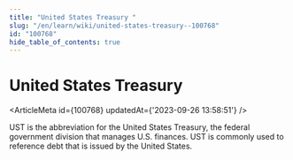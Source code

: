 ```yaml
---
title: "United States Treasury "
slug: "/en/learn/wiki/united-states-treasury--100768"
id: "100768"
hide_table_of_contents: true
---
```



# United States Treasury 

<ArticleMeta id={100768} updatedAt={'2023-09-26 13:58:51'} />
<div className='border-solid border-b border-t-0 my-4 border-[var(--ifm-color-gray-300)]' />

UST is the abbreviation for the United States Treasury, the federal government division that manages U.S. finances. UST is commonly used to reference debt that is issued by the United States.
